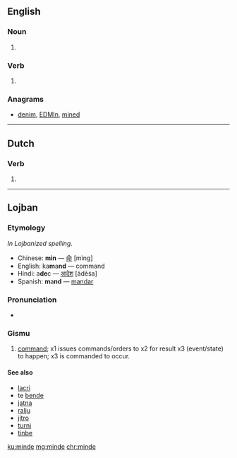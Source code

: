 ==English==

===Noun===
{{en-noun}}

# {{obsolete spelling of|mind}}

===Verb===
{{head|en|verb}}

# {{obsolete spelling of|mind}}

===Anagrams===
* [[denim#English|denim]], [[EDMIn#English|EDMIn]], [[mined#English|mined]]

----

==Dutch==

===Verb===
{{nl-verb-form}}

# {{nl-verb form of|n=sg|t=past|m=ind+subj|minnen}}

----

==Lojban==

===Etymology===
''In Lojbanized spelling.''
* Chinese: '''min''' — [[命]] [mìng]
* English: ka'''m'''a'''nd''' — command
* Hindi: a'''de'''c — [[आदेश]] [ādēśa]
* Spanish: '''m'''a'''nd''' — [[mandar]]

===Pronunciation===
* {{IPA|/ˈminde/|lang=jbo}}

===Gismu===
{{jbo-gismu|mid|mi'e}}

# [[command]]; x1 issues commands/orders to x2 for result x3 (event/state) to happen; x3 is commanded to occur.

====See also====
* [[lacri]]
* te [[bende]]
* [[jatna]]
* [[ralju]]
* [[jitro]]
* [[turni]]
* [[tinbe]]

[[ku:minde]]
[[mg:minde]]
[[chr:minde]]